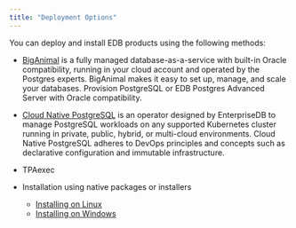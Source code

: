 ```yaml
---
title: "Deployment Options"
---
```


You can deploy and install EDB products using the following methods:

- [BigAnimal](/biganimal) is a fully managed database-as-a-service with built-in Oracle compatibility, running in your cloud account and operated by the Postgres experts. BigAnimal makes it easy to set up, manage, and scale your databases. Provision PostgreSQL or EDB Postgres Advanced Server with Oracle compatibility.

- [Cloud Native PostgreSQL](https://www.enterprisedb.com/docs/kubernetes/cloud_native_postgresql/) is an operator designed by EnterpriseDB to manage PostgreSQL workloads on any supported Kubernetes cluster running in private, public, hybrid, or multi-cloud environments. Cloud Native PostgreSQL adheres to DevOps principles and concepts such as declarative configuration and immutable infrastructure.
- TPAexec
- Installation using native packages or installers
   - [Installing on Linux](epas_inst_linux)
   - [Installing on Windows](epas_inst_windows)
